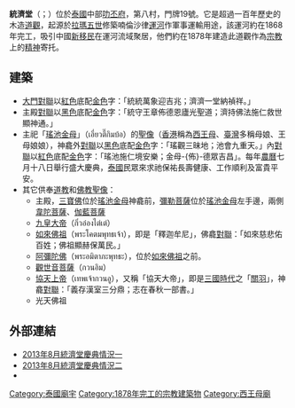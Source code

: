 {{inappropriate tone|time=2019-01-19T17:16:36+00:00}}
{{unreferenced|time=2019-01-19T17:16:36+00:00}}
'''統濟堂'''（{{lang-th|โรงเจ ท่งจี๊ตึ๊ง}}；{{lang-en|Tong Jee Teung}}）位於[[泰國|泰國]]中部[[叻丕府|叻丕府]]，{{link-en|喃倫沙律縣|Damnoen Saduak}}第八村，門牌19號。它是超過一百年歷史的木造[[道觀|道觀]]，起源於[[拉瑪五世|拉瑪五世]]修築喃倫沙律[[運河|運河]]作軍事運輸用途，該運河約在1868年完工，吸引中國[[新移民|新移民]]在運河流域聚居，他們約在1878年建造此道觀作為[[宗教|宗教]]上的[[精神|精神]]寄托。

== 建築 ==
* [[大門|大門]][[對聯|對聯]]以[[紅色|紅色]]底配[[金色|金色]]字：「統統萬象迎吉兆；濟濟一堂納禎祥。」
* 主殿[[對聯|對聯]]以[[黑色|黑色]]底配[[金色|金色]]字：「統守王章佈德恩廬光聖道；濟持佛法施仁救世顯神通。」
* 主祀「[[瑤池金母|瑤池金母]]」（เอี่ยวตี๊กิมบ้อ）的[[雕像|聖像]]（[[香港|香港]]稱為[[西王母|西王母]]、[[臺灣|臺灣]]多稱母娘、王母娘娘），神龕外[[對聯|對聯]]以[[黑色|黑色]]底配[[金色|金色]]字：「瑤觀三昧地；池會九重天。」內[[對聯|對聯]]以[[紅色|紅色]]底配[[金色|金色]]字：「瑤池施仁境安樂；金母-{佈}-德眾吉昌」。每年[[農曆|農曆]]七月十八日舉行盛大慶典，[[泰國|泰國]]民眾來求祂保祐長壽健康、工作順利及富貴平安。
* 其它供奉[[道教|道教]]和[[佛教|佛教]][[雕像|聖像]]：
**主殿，[[三寶佛|三寶佛]]位於[[瑤池金母|瑤池金母]]神龕前，[[彌勒菩薩|彌勒菩薩]]位於[[瑤池金母|瑤池金母]]左手邊，兩側[[韋陀菩薩|韋陀菩薩]]、[[關羽|伽藍菩薩]]
**[[九皇大帝|九皇大帝]]（กิ๋วอ๋องไต่เต่）
**[[釋迦牟尼佛|如來佛祖]]（พระโคตมพุทธเจ้า），即是「釋迦牟尼」，佛龕[[對聯|對聯]]：「如來慈悲佑百姓；佛祖顯赫保萬民。」
**[[阿彌陀佛|阿彌陀佛]]（พระอมิตาภะพุทธะ），位於[[釋迦牟尼佛|如來佛祖]]之前。
**[[觀世音菩薩|觀世音菩薩]]（กวนอิม）
**[[關羽|協天上帝]]（เทพเจ้ากวนอู），又稱「協天大帝」，即是[[三國時代|三國時代]]之「[[關羽|關羽]]」，神龕[[對聯|對聯]]：「義存漢室三分鼎；志在春秋一部書。」
**光天佛祖

== 外部連結 ==
* [http://www.youtube.com/watch?v=RPkTZB40vuY 2013年8月統濟堂慶典情況一] {{Wayback|url=http://www.youtube.com/watch?v=RPkTZB40vuY |date=20160603193532 }}
* [http://www.youtube.com/watch?v=w8tjzpfkc5A 2013年8月統濟堂慶典情況二] {{Wayback|url=http://www.youtube.com/watch?v=w8tjzpfkc5A |date=20170529082831 }}
*{{facebook|tongjeeteung}}

[[Category:泰國廟宇|Category:泰國廟宇]]
[[Category:1878年完工的宗教建築物|Category:1878年完工的宗教建築物]]
[[Category:西王母廟|Category:西王母廟]]